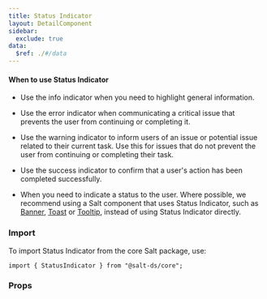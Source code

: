 ```yaml
---
title: Status Indicator
layout: DetailComponent
sidebar:
  exclude: true
data:
  $ref: ./#/data
---
```


#### When to use Status Indicator

- Use the info indicator when you need to highlight general information.

- Use the error indicator when communicating a critical issue that prevents the user from continuing or completing it.

- Use the warning indicator to inform users of an issue or potential issue related to their current task. Use this for issues that do not prevent the user from continuing or completing their task.

- Use the success indicator to confirm that a user's action has been completed successfully.

- When you need to indicate a status to the user. Where possible, we recommend using a Salt component that uses Status Indicator, such as [Banner](/salt/components/banner), [Toast](/salt/components/toast) or [Tooltip](/salt/components/tooltip), instead of using Status Indicator directly.

### Import

To import Status Indicator from the core Salt package, use:

```
import { StatusIndicator } from "@salt-ds/core";
```

### Props

<PropsTable componentName="StatusIndicator" />
